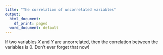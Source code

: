 ```yaml
---
title: "The correlation of uncorrelated variables"
output:
  html_document:
    df_print: paged
  word_document: default
---
```


If two variables $X$ and $Y$ are uncorrelated, then the correlation between the variables is 0. Don't ever forget that now!